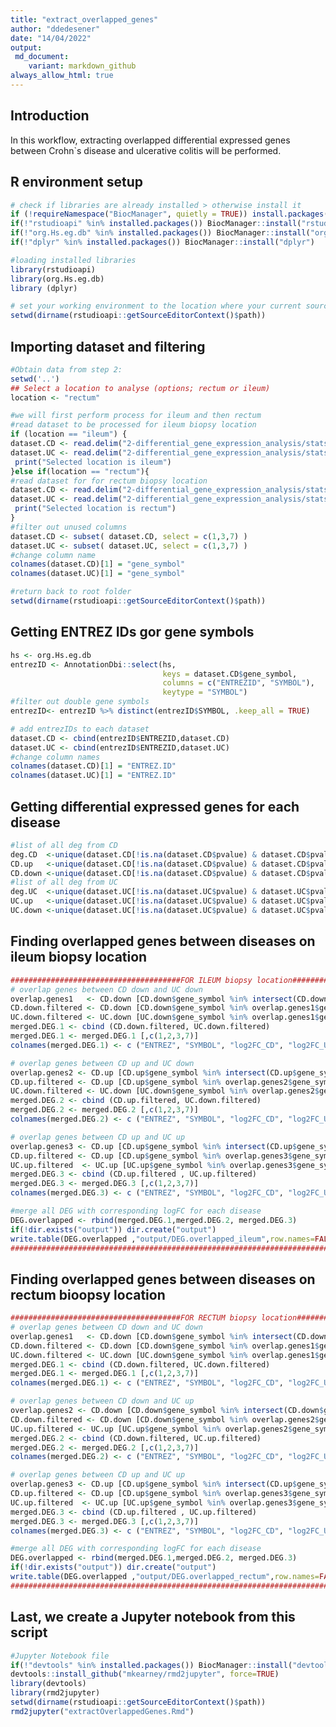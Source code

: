 ```yaml
---
title: "extract_overlapped_genes"
author: "ddedesener"
date: "14/04/2022"
output:
 md_document:
    variant: markdown_github
always_allow_html: true
---
```

## Introduction
In this workflow, extracting overlapped differential expressed genes between Crohn`s disease and ulcerative colitis will be performed. 

## R environment setup
```r
# check if libraries are already installed > otherwise install it
if (!requireNamespace("BiocManager", quietly = TRUE)) install.packages("BiocManager")
if(!"rstudioapi" %in% installed.packages()) BiocManager::install("rstudioapi")
if(!"org.Hs.eg.db" %in% installed.packages()) BiocManager::install("org.Hs.eg.db")  
if(!"dplyr" %in% installed.packages()) BiocManager::install("dplyr")

#loading installed libraries
library(rstudioapi) 
library(org.Hs.eg.db) 
library (dplyr)

# set your working environment to the location where your current source file is saved into.
setwd(dirname(rstudioapi::getSourceEditorContext()$path))
```

## Importing dataset and filtering
```r
#Obtain data from step 2:
setwd('..')
## Select a location to analyse (options; rectum or ileum)
location <- "rectum"

#we will first perform process for ileum and then rectum 
#read dataset to be processed for ileum biopsy location
if (location == "ileum") {
dataset.CD <- read.delim("2-differential_gene_expression_analysis/statsmodel/table_CD_Ileum_vs_nonIBD_Ileum.tab")
dataset.UC <- read.delim("2-differential_gene_expression_analysis/statsmodel/table_UC_Ileum_vs_nonIBD_Ileum.tab")
 print("Selected location is ileum")
}else if(location == "rectum"){ 
#read dataset for for rectum biopsy location
dataset.CD <- read.delim("2-differential_gene_expression_analysis/statsmodel/table_CD_Rectum_vs_nonIBD_Rectum.tab")
dataset.UC <- read.delim("2-differential_gene_expression_analysis/statsmodel/table_UC_Rectum_vs_nonIBD_Rectum.tab")
 print("Selected location is rectum")
}
#filter out unused columns
dataset.CD <- subset( dataset.CD, select = c(1,3,7) )
dataset.UC <- subset( dataset.UC, select = c(1,3,7) )
#change column name
colnames(dataset.CD)[1] = "gene_symbol"
colnames(dataset.UC)[1] = "gene_symbol"

#return back to root folder
setwd(dirname(rstudioapi::getSourceEditorContext()$path))
```
## Getting ENTREZ IDs gor gene symbols
```r
hs <- org.Hs.eg.db
entrezID <- AnnotationDbi::select(hs, 
                                  keys = dataset.CD$gene_symbol,
                                  columns = c("ENTREZID", "SYMBOL"),
                                  keytype = "SYMBOL")
#filter out double gene symbols
entrezID<- entrezID %>% distinct(entrezID$SYMBOL, .keep_all = TRUE)

# add entrezIDs to each dataset
dataset.CD <- cbind(entrezID$ENTREZID,dataset.CD)
dataset.UC <- cbind(entrezID$ENTREZID,dataset.UC)
#change column names 
colnames(dataset.CD)[1] = "ENTREZ.ID"
colnames(dataset.UC)[1] = "ENTREZ.ID"
```

## Getting differential expressed genes for each disease
```r
#list of all deg from CD
deg.CD  <-unique(dataset.CD[!is.na(dataset.CD$pvalue) & dataset.CD$pvalue < 0.05 & abs(dataset.CD$log2FoldChange) > 0.58,])
CD.up   <-unique(dataset.CD[!is.na(dataset.CD$pvalue) & dataset.CD$pvalue < 0.05 & dataset.CD$log2FoldChange > 0.58,])
CD.down <-unique(dataset.CD[!is.na(dataset.CD$pvalue) & dataset.CD$pvalue < 0.05 & dataset.CD$log2FoldChange < -0.58,])
#list of all deg from UC 
deg.UC  <-unique(dataset.UC[!is.na(dataset.UC$pvalue) & dataset.UC$pvalue < 0.05 & abs(dataset.UC$log2FoldChange) > 0.58,])
UC.up   <-unique(dataset.UC[!is.na(dataset.UC$pvalue) & dataset.UC$pvalue < 0.05 & dataset.UC$log2FoldChange > 0.58,])
UC.down <-unique(dataset.UC[!is.na(dataset.UC$pvalue) & dataset.UC$pvalue < 0.05 & dataset.UC$log2FoldChange < -0.58,])
```

## Finding overlapped genes between diseases on ileum biopsy location
```r
######################################FOR ILEUM biopsy location#######################################
# overlap genes between CD down and UC down
overlap.genes1   <- CD.down [CD.down$gene_symbol %in% intersect(CD.down$gene_symbol,UC.down$gene_symbol), c(1:2)]
CD.down.filtered <- CD.down [CD.down$gene_symbol %in% overlap.genes1$gene_symbol,]
UC.down.filtered <- UC.down [UC.down$gene_symbol %in% overlap.genes1$gene_symbol,]
merged.DEG.1 <- cbind (CD.down.filtered, UC.down.filtered)
merged.DEG.1 <- merged.DEG.1 [,c(1,2,3,7)] 
colnames(merged.DEG.1) <- c ("ENTREZ", "SYMBOL", "log2FC_CD", "log2FC_UC")

# overlap genes between CD up and UC down
overlap.genes2 <- CD.up [CD.up$gene_symbol %in% intersect(CD.up$gene_symbol,UC.down$gene_symbol), c(1:3)]
CD.up.filtered <- CD.up [CD.up$gene_symbol %in% overlap.genes2$gene_symbol,]
UC.down.filtered <- UC.down [UC.down$gene_symbol %in% overlap.genes2$gene_symbol,]
merged.DEG.2 <- cbind (CD.up.filtered, UC.down.filtered)
merged.DEG.2 <- merged.DEG.2 [,c(1,2,3,7)] 
colnames(merged.DEG.2) <- c ("ENTREZ", "SYMBOL", "log2FC_CD", "log2FC_UC")

# overlap genes between CD up and UC up
overlap.genes3 <- CD.up [CD.up$gene_symbol %in% intersect(CD.up$gene_symbol,UC.up$gene_symbol), c(1,2)]
CD.up.filtered <- CD.up [CD.up$gene_symbol %in% overlap.genes3$gene_symbol,]
UC.up.filtered  <- UC.up [UC.up$gene_symbol %in% overlap.genes3$gene_symbol,]
merged.DEG.3 <- cbind (CD.up.filtered , UC.up.filtered)
merged.DEG.3 <- merged.DEG.3 [,c(1,2,3,7)] 
colnames(merged.DEG.3) <- c ("ENTREZ", "SYMBOL", "log2FC_CD", "log2FC_UC")

#merge all DEG with corresponding logFC for each disease
DEG.overlapped <- rbind(merged.DEG.1,merged.DEG.2, merged.DEG.3)
if(!dir.exists("output")) dir.create("output")
write.table(DEG.overlapped ,"output/DEG.overlapped_ileum",row.names=FALSE,col.names = TRUE,quote= FALSE, sep = "\t")
##############################################################################################
```

## Finding overlapped genes between diseases on rectum bioopsy location
```r
######################################FOR RECTUM biopsy location#######################################
# overlap genes between CD down and UC down
overlap.genes1   <- CD.down [CD.down$gene_symbol %in% intersect(CD.down$gene_symbol,UC.down$gene_symbol), c(1:2)]
CD.down.filtered <- CD.down [CD.down$gene_symbol %in% overlap.genes1$gene_symbol,]
UC.down.filtered <- UC.down [UC.down$gene_symbol %in% overlap.genes1$gene_symbol,]
merged.DEG.1 <- cbind (CD.down.filtered, UC.down.filtered)
merged.DEG.1 <- merged.DEG.1 [,c(1,2,3,7)] 
colnames(merged.DEG.1) <- c ("ENTREZ", "SYMBOL", "log2FC_CD", "log2FC_UC")

# overlap genes between CD down and UC up
overlap.genes2 <- CD.down [CD.down$gene_symbol %in% intersect(CD.down$gene_symbol,UC.up$gene_symbol), c(1:3)]
CD.down.filtered <- CD.down [CD.down$gene_symbol %in% overlap.genes2$gene_symbol,]
UC.up.filtered <- UC.up [UC.up$gene_symbol %in% overlap.genes2$gene_symbol,]
merged.DEG.2 <- cbind (CD.down.filtered, UC.up.filtered)
merged.DEG.2 <- merged.DEG.2 [,c(1,2,3,7)] 
colnames(merged.DEG.2) <- c ("ENTREZ", "SYMBOL", "log2FC_CD", "log2FC_UC")

# overlap genes between CD up and UC up
overlap.genes3 <- CD.up [CD.up$gene_symbol %in% intersect(CD.up$gene_symbol,UC.up$gene_symbol), c(1,2)]
CD.up.filtered <- CD.up [CD.up$gene_symbol %in% overlap.genes3$gene_symbol,]
UC.up.filtered  <- UC.up [UC.up$gene_symbol %in% overlap.genes3$gene_symbol,]
merged.DEG.3 <- cbind (CD.up.filtered , UC.up.filtered)
merged.DEG.3 <- merged.DEG.3 [,c(1,2,3,7)] 
colnames(merged.DEG.3) <- c ("ENTREZ", "SYMBOL", "log2FC_CD", "log2FC_UC")

#merge all DEG with corresponding logFC for each disease
DEG.overlapped <- rbind(merged.DEG.1,merged.DEG.2, merged.DEG.3)
if(!dir.exists("output")) dir.create("output")
write.table(DEG.overlapped ,"output/DEG.overlapped_rectum",row.names=FALSE,col.names = TRUE,quote= FALSE, sep = "\t")
##############################################################################################
```

## Last, we create a Jupyter notebook from this script
```r
#Jupyter Notebook file
if(!"devtools" %in% installed.packages()) BiocManager::install("devtools")
devtools::install_github("mkearney/rmd2jupyter", force=TRUE)
library(devtools)
library(rmd2jupyter)
setwd(dirname(rstudioapi::getSourceEditorContext()$path))
rmd2jupyter("extractOverlappedGenes.Rmd")
```